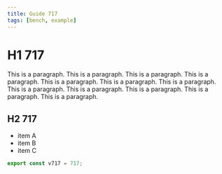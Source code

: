 ```yaml
---
title: Guide 717
tags: [bench, example]
---
```


# H1 717

This is a paragraph. This is a paragraph. This is a paragraph. This is a paragraph. This is a paragraph. This is a paragraph. This is a paragraph. This is a paragraph. This is a paragraph. This is a paragraph. This is a paragraph. This is a paragraph. 

## H2 717

- item A
- item B
- item C

```ts
export const v717 = 717;
```